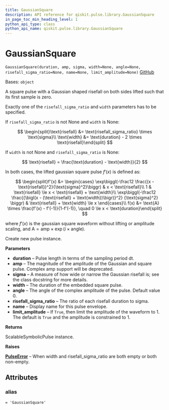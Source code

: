 ```yaml
---
title: GaussianSquare
description: API reference for qiskit.pulse.library.GaussianSquare
in_page_toc_min_heading_level: 1
python_api_type: class
python_api_name: qiskit.pulse.library.GaussianSquare
---
```


# GaussianSquare

<span id="qiskit.pulse.library.GaussianSquare" />

`GaussianSquare(duration, amp, sigma, width=None, angle=None, risefall_sigma_ratio=None, name=None, limit_amplitude=None)` [GitHub](https://github.com/qiskit/qiskit/tree/stable/0.24/qiskit/pulse/library/symbolic_pulses.py "view source code")

Bases: `object`

A square pulse with a Gaussian shaped risefall on both sides lifted such that its first sample is zero.

Exactly one of the `risefall_sigma_ratio` and `width` parameters has to be specified.

If `risefall_sigma_ratio` is not None and `width` is None:

$$
\begin{split}\text{risefall} &= \text{risefall_sigma_ratio} \times \text{sigma}\\
\text{width} &= \text{duration} - 2 \times \text{risefall}\end{split}
$$

If `width` is not None and `risefall_sigma_ratio` is None:

$$
\text{risefall} = \frac{\text{duration} - \text{width}}{2}
$$

In both cases, the lifted gaussian square pulse $f'(x)$ is defined as:

$$
\begin{split}f'(x) &= \begin{cases}            \exp\biggl(-\frac12 \frac{(x - \text{risefall})^2}{\text{sigma}^2}\biggr)                & x < \text{risefall}\\
    1                & \text{risefall} \le x < \text{risefall} + \text{width}\\
    \exp\biggl(-\frac12                    \frac{{\bigl(x - (\text{risefall} + \text{width})\bigr)}^2}                          {\text{sigma}^2}                    \biggr)                & \text{risefall} + \text{width} \le x        \end{cases}\\
f(x) &= \text{A} \times \frac{f'(x) - f'(-1)}{1-f'(-1)},            \quad 0 \le x < \text{duration}\end{split}
$$

where $f'(x)$ is the gaussian square waveform without lifting or amplitude scaling, and $\text{A} = \text{amp} \times \exp\left(i\times\text{angle}\right)$.

Create new pulse instance.

**Parameters**

*   **duration** – Pulse length in terms of the sampling period dt.
*   **amp** – The magnitude of the amplitude of the Gaussian and square pulse. Complex amp support will be deprecated.
*   **sigma** – A measure of how wide or narrow the Gaussian risefall is; see the class docstring for more details.
*   **width** – The duration of the embedded square pulse.
*   **angle** – The angle of the complex amplitude of the pulse. Default value 0.
*   **risefall\_sigma\_ratio** – The ratio of each risefall duration to sigma.
*   **name** – Display name for this pulse envelope.
*   **limit\_amplitude** – If `True`, then limit the amplitude of the waveform to 1. The default is `True` and the amplitude is constrained to 1.

**Returns**

ScalableSymbolicPulse instance.

**Raises**

[**PulseError**](pulse#qiskit.pulse.PulseError "qiskit.pulse.PulseError") – When width and risefall\_sigma\_ratio are both empty or both non-empty.

## Attributes

<span id="qiskit.pulse.library.GaussianSquare.alias" />

### alias

`= 'GaussianSquare'`

